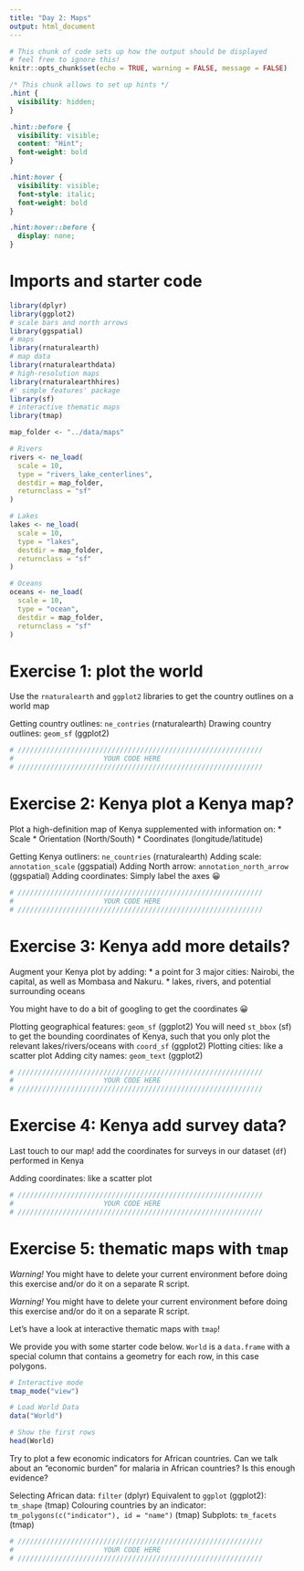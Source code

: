 ```yaml
---
title: "Day 2: Maps"
output: html_document
---
```


```r
# This chunk of code sets up how the output should be displayed
# feel free to ignore this!
knitr::opts_chunk$set(echo = TRUE, warning = FALSE, message = FALSE)
```

```css
/* This chunk allows to set up hints */
.hint {
  visibility: hidden;
}

.hint::before {
  visibility: visible;
  content: "Hint";
  font-weight: bold
}

.hint:hover {
  visibility: visible;
  font-style: italic;
  font-weight: bold
}

.hint:hover::before {
  display: none;
}
```

# Imports and starter code

```r
library(dplyr)
library(ggplot2)
# scale bars and north arrows
library(ggspatial)
# maps
library(rnaturalearth)
# map data
library(rnaturalearthdata)
# high-resolution maps
library(rnaturalearthhires)
#' simple features' package
library(sf)
# interactive thematic maps
library(tmap)

map_folder <- "../data/maps"

# Rivers
rivers <- ne_load(
  scale = 10,
  type = "rivers_lake_centerlines",
  destdir = map_folder,
  returnclass = "sf"
)

# Lakes
lakes <- ne_load(
  scale = 10,
  type = "lakes",
  destdir = map_folder,
  returnclass = "sf"
)

# Oceans
oceans <- ne_load(
  scale = 10,
  type = "ocean",
  destdir = map_folder,
  returnclass = "sf"
)
```

# Exercise 1: plot the world

Use the ```rnaturalearth``` and ```ggplot2``` libraries to get the country outlines on a world map

<p class="hint">
Getting country outlines: ```ne_contries``` (rnaturalearth)
Drawing country outlines: ```geom_sf``` (ggplot2)
</p>

```r
# ////////////////////////////////////////////////////////////
#                      YOUR CODE HERE
# ////////////////////////////////////////////////////////////
```

# Exercise 2: Kenya plot a Kenya map?

Plot a high-definition map of Kenya supplemented with information on:
 * Scale
 * Orientation (North/South)
 * Coordinates (longitude/latitude)

<p class="hint">
Getting Kenya outliners: ```ne_countries``` (rnaturalearth)
Adding scale: ```annotation_scale``` (ggspatial)
Adding North arrow: ```annotation_north_arrow``` (ggspatial)
Adding coordinates: Simply label the axes 😀
</p>

```r
# ////////////////////////////////////////////////////////////
#                      YOUR CODE HERE
# ////////////////////////////////////////////////////////////
```

# Exercise 3: Kenya add more details?

Augment your Kenya plot by adding:
 * a point for 3 major cities: Nairobi, the capital, as well as Mombasa and Nakuru.
 * lakes, rivers, and potential surrounding oceans

You might have to do a bit of googling to get the coordinates 😀

<p class="hint">
Plotting geographical features: ```geom_sf``` (ggplot2)
You will need ```st_bbox``` (sf) to get the bounding coordinates of Kenya, such that you only plot the relevant lakes/rivers/oceans with ```coord_sf``` (ggplot2)
Plotting cities: like a scatter plot
Adding city names: ```geom_text``` (ggplot2)
</p>

```r
# ////////////////////////////////////////////////////////////
#                      YOUR CODE HERE
# ////////////////////////////////////////////////////////////
```


# Exercise 4: Kenya add survey data?

Last touch to our map! add the coordinates for surveys in our dataset (```df```) performed in Kenya

<p class="hint">
Adding coordinates: like a scatter plot
</p>

```r
# ////////////////////////////////////////////////////////////
#                      YOUR CODE HERE
# ////////////////////////////////////////////////////////////
```

# Exercise 5: thematic maps with ```tmap```

*Warning!* You might have to delete your current environment before doing this exercise and/or do it on a separate R script.

*Warning!* You might have to delete your current environment before doing this exercise and/or do it on a separate R script.

Let's have a look at interactive thematic maps with ```tmap```!

We provide you with some starter code below. ```World``` is a ```data.frame``` with a special column that contains a geometry for each row, in this case polygons.

```r
# Interactive mode
tmap_mode("view")

# Load World Data
data("World")

# Show the first rows
head(World)
```

Try to plot a few economic indicators for African countries. Can we talk about an "economic burden" for malaria in African countries? Is this enough evidence?

<p class="hint">
Selecting African data: ```filter``` (dplyr)
Equivalent to ```ggplot``` (ggplot2): ```tm_shape``` (tmap)
Colouring countries by an indicator: ```tm_polygons(c("indicator"), id = "name")``` (tmap)
Subplots: ```tm_facets``` (tmap)
</p>

```r
# ////////////////////////////////////////////////////////////
#                      YOUR CODE HERE
# ////////////////////////////////////////////////////////////
```